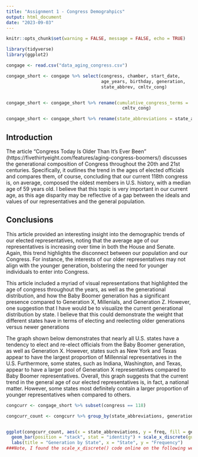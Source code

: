 ---
title: "Assignment 1 - Congress Demograhpics"
output: html_document
date: "2023-09-03"
---

```{r setup, include=FALSE}
knitr::opts_chunk$set(warning = FALSE, message = FALSE, echo = TRUE)
```

```{r}
library(tidyverse)
library(ggplot2)
```

```{r}
congage <- read.csv("data_aging_congress.csv")

congage_short <- congage %>% select(congress, chamber, start_date,
                                    age_years, birthday, generation,
                                    state_abbrev, cmltv_cong)


congage_short <- congage_short %>% rename(cumulative_congress_terms = 
                                            cmltv_cong)

congage_short <- congage_short %>% rename(state_abbreviations = state_abbrev)
```


## Introduction

The article "Congress Today Is Older Than It's Ever Been" (https://fivethirtyeight.com/features/aging-congress-boomers/) discusses the generational composition of Congress throughout the 20th and 21st centuries. Specifically, it outlines the trend in the ages of elected officials and compares them, of course, concluding that our current 118th congress is, on average, composed the oldest members in U.S. history, with a median age of 59 years old. I believe that this topic is very important in our current age, as this age disparity may be reflective of a gap between the ideals and values of our representatives and the general population.

## Conclusions

This article provided an interesting insight into the demographic trends of our elected representatives, noting that the average age of our representatives is increasing over time in both the House and Senate. Again, this trend highlights the disconnect between our population and our Congress. For instance, the interests of our older representatives may not align with the younger generation, bolstering the need for younger individuals to enter into Congress.

This article included a myriad of visual representations that highlighted the age of congress throughout the years, as well as the generational distribution, and how the Baby Boomer generation has a significant presence compared to Generation X, Millenials, and Generation Z. However, one suggestion that I have would be to visualize the current generational distribution by state. I believe that this could demonstrate the weight that different states have in terms of electing and reelecting older generations versus newer generations 

The graph shown below demonstrates that nearly all U.S. states have a tendency to elect and re-elect officials from the Baby Boomer generation, as well as Generation X. However, states such as New York and Texas appear to have the largest proportion of Millennial representatives in the U.S. Furthermore, some states, such as Indiana, Washington, and Texas, appear to have a larger pool of Generation X representatives compared to Baby Boomer representatives. Overall, this graph suggests that the current trend in the general age of our elected representatives is, in fact, a national matter. However, some states most definitely contain a larger proportion of younger representatives when compared to others.

```{r cars}
congcurr <- congage_short %>% subset(congress == 118)

congcurr_count <- congcurr %>% group_by(state_abbreviations, generation, age_years) %>% summarize(freq = n())


ggplot(congcurr_count, aes(x = state_abbreviations, y = freq, fill = generation)) +
  geom_bar(position = "stack", stat = "identity") + scale_x_discrete(guide = guide_axis(n.dodge=3))+
  labs(title = "Generation by State", x = "State", y = "Frequency")
###Note, I found the scale_x_discrete() code online on the following website: https://datavizpyr.com/how-to-dodge-overlapping-text-on-x-axis-labels-in-ggplot2/
```


